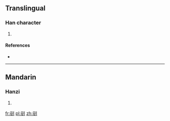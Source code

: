 ==Translingual==

===Han character===
{{Han char|rn=18|rad=刀|as=06|sn=8|four=|canj=MMLN,XMMLN|ids=⿰亘刂}}

# {{defn|Han|sort=刀06}}

====References====
* {{Han ref|kx=0138.350|dkj=01949|dj=0314.120|hdz=10333.010|uh=522F|ud=21039}}

----

==Mandarin==

===Hanzi===
{{cmn-hanzi|pin=[[gēn]] ([[gen1]])|wg=ken<sup>1</sup>}}

# {{defn|lang=cmn|sort=刀06}}

[[fr:刯]]
[[pl:刯]]
[[zh:刯]]